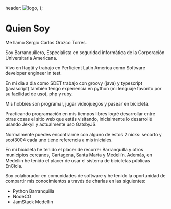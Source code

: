 
  header: <img src={Intro} alt="logo"></img>,
};


# Quien Soy

Me llamo Sergio Carlos Orozco Torres.

Soy Barranquillero, Especialista en seguridad informática de la Corporación Universitaria Americana.

Vivo en Itagüí y trabajo
en <ExternalLink href="https://nearshore.perficient.com">
Perficient Latin America</ExternalLink>
como <ExternalLink href="https://nearshore.perficient.com/careers/software-engineer-in-test/" target="_blank" rel="noreferrer noopener">
Software developer engineer in test.</ExternalLink>

En mi dia a dia como SDET trabajo con groovy (java) y typescript (javascript)
también tengo experiencia en python (mi lenguaje favorito por su facilidad de uso), php y ruby.

Mis hobbies son programar, jugar videojuegos y pasear en bicicleta.

Practicando programación en mis tiempos libres logré desarrollar entre otras cosas el sitio web que estás visitando,
inicialmente lo desarrollé usando Jekyll y actualmente uso GatsbyJS.

Normalmente puedes encontrarme con alguno de estos 2 nicks:
secorto y scot3004 cada uno tiene referencia a mis iniciales.

En mi bicicleta he tenido el placer de recorrer Barranquilla y otros municipios cercanos, Cartagena, Santa Marta y Medellín.
Además, en Medellín he tenido el placer de usar el sistema de
bicicletas públicas <ExternalLink href="http://www.encicla.gov.co/">EnCicla</ExternalLink>.

Soy colaborador en comunidades de software
y he tenido la oportunidad de compartir mis conocimientos a través de charlas en las siguientes:

- <ExternalLink href="https://pybaq.co/">Python Barranquilla</ExternalLink>
- <ExternalLink href="https://www.meetup.com/es-ES/node_co/">NodeCO</ExternalLink>
- <ExternalLink href="https://www.youtube.com/channel/UCg3CbitWrKu37px9y_wC6Eg">JamStack Medellin</ExternalLink>

<Timeline data={timelineData} />
